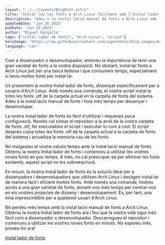 ```yaml
---
layout: "../../layouts/BlogPost.astro"
title: "Instal·leu les fonts a Arch Linux fàcilment amb l'Instal·lador de fonts"
description: "Adeu a la instal·lació manual de fonts a Arch Linux amb la nostra fàcil d'utilitzar Instal·lador de fonts. Instal·leu totes les fonts .otf de la carpeta actual amb només una comanda."
updatedDate: "Jan 26 2023"
pubDate: "Jan 26 2023"
author: "Miguel Gargallo"
tags: ["instal·lador de fonts", "Arch Linux", "script"]
heroImage: "https://raw.githubusercontent.com/superdatas/blog-images/main/ai-advancement-science.png"
language: "cat"
--- 
```


Com a dissenyador o desenvolupador, enteneu la importància de tenir una gran varietat de fonts a la vostra disposició. No obstant, instal·lar fonts a Arch Linux pot ser una tasca tediosa i que consumeix temps, especialment si teniu moltes fonts per instal·lar.

Us presentem la nostra Instal·lador de fonts, dissenyat específicament per a usuaris d'Arch Linux. Amb només una comanda, el nostre script instal·la totes les fonts .otf de la carpeta actual en la carpeta de fonts del sistema. Adeu a la instal·lació manual de fonts i hola més temps per dissenyar i desenvolupar.

La nostra Instal·lador de fonts és fàcil d'utilitzar i requereix poca configuració. Només cal clonar el repositori a la arrel de la vostra carpeta de fonts .otf, fer executables el script i executar-lo com a root. El script després copia totes les fonts .otf de la carpeta actual a la carpeta de fonts del sistema i actualitza la memòria cau de les fonts.

No malgasteu el vostre valuós temps amb la instal·lació manual de fonts. Obteniu la nostra Instal·lador de fonts i comenceu a utilitzar les vostres noves fonts en poc temps. A més, no cal preocupar-se per eliminar les fonts existents, aquest script no les sobreescriurà.

En resum, la nostra Instal·lador de fonts és la solució ideal per a dissenyadors i desenvolupadors que utilitzen Arch Linux i desitgen instal·lar de manera fàcil i eficient moltes fonts. Amb només una comanda, tindreu accés a una gran varietat de fonts, donant-vos més temps per centrar-vos en els vostres projectes de disseny i desenvolupament. És, per tant, una eina imprescindible per a qualsevol usuari d'Arch Linux.

No perdeu més temps amb la instal·lació manual de fonts a Arch Linux. Obteniu la nostra Instal·lador de fonts ara i feu que la vostra vida sigui més fàcil com a dissenyador o desenvolupador. Descarregueu el repositori i comenceu a utilitzar les vostres noves fonts en minuts. No espereu més, proveu-ho ara!

[Instal·lador de fonts](https://github.com/miguelgargallo/install-arch-fonts)